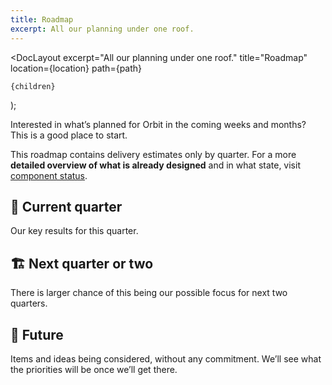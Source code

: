 ```yaml
---
title: Roadmap
excerpt: All our planning under one roof.
---
```



  <DocLayout
    excerpt="All our planning under one roof."
    title="Roadmap"
    location={location}
    path={path}
  >
    {children}
  </DocLayout>
);

Interested in what’s planned for Orbit in the coming weeks and months?
This is a good place to start.

This roadmap contains delivery estimates only by quarter.
For a more **detailed overview of what is already designed** and in what state,
visit [component status](/component-status/).

## 🚀 Current quarter

Our key results for this quarter.

<Roadmap roadmapQuarter="current" />

## 🏗 Next quarter or two

There is larger chance of this being our possible focus for next two quarters.

<Roadmap roadmapQuarter="next" />

## 🔮 Future

Items and ideas being considered, without any commitment.
We’ll see what the priorities will be once we’ll get there.

<Roadmap roadmapQuarter="future" />
